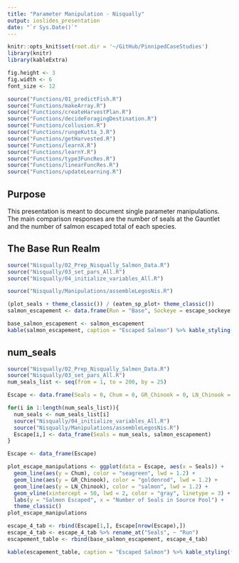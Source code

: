 ```yaml
---
title: "Parameter Manipulation - Nisqually"
output: ioslides_presentation
date: "`r Sys.Date()`"
---
```


```r
knitr::opts_knit$set(root.dir = '~/GitHub/PinnipedCaseStudies')
library(knitr)
library(kableExtra)

fig.height <- 3
fig.width <- 6
font_size <- 12

source("Functions/01_predictFish.R")
source("Functions/makeArray.R")
source("Functions/createHarvestPlan.R")
source("Functions/decideForagingDestination.R")
source("Functions/collusion.R")
source("Functions/rungeKutta_3.R")
source("Functions/getHarvested.R")
source("Functions/learnX.R")
source("Functions/learnY.R")
source("Functions/type3FuncRes.R")
source("Functions/linearFuncRes.R")
source("Functions/updateLearning.R")
```

## Purpose

This presentation is meant to document single parameter manipulations. The main comparison responses are the number of seals at the Gauntlet and the number of salmon escaped total of each species.

## The Base Run Realm

```r

source("Nisqually/02_Prep_Nisqually_Salmon_Data.R")
source("Nisqually/03_set_pars_All.R")
source("Nisqually/04_initialize_variables_All.R")

source("Nisqually/Manipulations/assembleLegosNis.R")

(plot_seals + theme_classic()) / (eaten_sp_plot+ theme_classic())
salmon_escapement <- data.frame(Run = "Base", Sockeye = escape_sockeye[days], Chinook = escape_chinook[days], Coho = escape_coho[days])

base_salmon_escapement <- salmon_escapement
kable(salmon_escapement, caption = "Escaped Salmon") %>% kable_styling(full_width = F, font_size = font_size)
```

## num_seals

```r

source("Nisqually/02_Prep_Nisqually_Salmon_Data.R")
source("Nisqually/03_set_pars_All.R")
num_seals_list <- seq(from = 1, to = 200, by = 25)

Escape <- data.frame(Seals = 0, Chum = 0, GR_Chinook = 0, LN_Chinook = 0)

for(i in 1:length(num_seals_list)){
  num_seals <- num_seals_list[i]
  source("Nisqually/04_initialize_variables_All.R")
  source("Nisqually/Manipulations/assembleLegosNis.R")
  Escape[i,] <- data_frame(Seals = num_seals, salmon_escapement)
}

Escape <- data_frame(Escape)

plot_escape_manipulations <- ggplot(data = Escape, aes(x = Seals)) +
  geom_line(aes(y = Chum), color = "seagreen", lwd = 1.2) + 
  geom_line(aes(y = GR_Chinook), color = "goldenrod", lwd = 1.2) + 
  geom_line(aes(y = LN_Chinook), color = "salmon", lwd = 1.2) +
  geom_vline(xintercept = 50, lwd = 2, color = "gray", linetype = 3) +
  labs(y = "Salmon Escaped", x = "Number of Seals in Source Pool") +
  theme_classic()
plot_escape_manipulations

escape_4_tab <- rbind(Escape[1,], Escape[nrow(Escape),])
escape_4_tab <- escape_4_tab %>% rename_at("Seals", ~ "Run")
escapement_table <- rbind(base_salmon_escapement, escape_4_tab)

kable(escapement_table, caption = "Escaped Salmon") %>% kable_styling(full_width = F, font_size = font_size)

```


